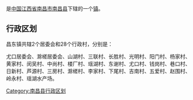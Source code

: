 {{中国乡级行政区
| 行政区全称 = 昌东镇
| 景观照片文件名 = 
| 景观照片描述 = 
| 汉语拼音 = 
| 通用拼音 = 
| 注音符號 = 
| 其它标音类型1 = 
| 其它标音1 = 
| 其它标音类型2 = 
| 其它标音2 = 
| 其它语言类型1 = 
| 其它语言地名1 = 
| 其它语言类型2 = 
| 其它语言地名2 = 
| 上级行政区 = [[江西省|江西省]][[南昌市|南昌市]][[南昌县|南昌县]]
| 行政区类别 = [[镇|镇]]
| 行政区划代码 = 
| 地理坐标 = 
| 总面积 = 
| 户籍人口 = 
| 户籍人口年份 = 
| 常住人口 = 
| 常住人口年份 = 
| 人口密度 = 
| 行政区划 = 
| 官方网站 = 
| 政府驻地 = 
| 邮政编码 = 
| 毗邻行政区 = 
| 位置图文件名 = 
| 位置图描述 = 
|36/01/21/191/000
}}
'''{{PAGENAMEBASE}}'''是[[中华人民共和国|中国]][[江西省|江西省]][[南昌市|南昌市]][[南昌县|南昌县]]下辖的一个[[镇|镇]]。

== 行政区划 ==

昌东镇共辖2个居委会和28个行政村，分别是：

尤口居委会、滁槎居委会、山湖村、三联村、长胜村、光明村、阳门村、杨家村、黄家村、闵吴村、中尚村、楼厂村、瑶湖村、东谢村、尤口村、钱岗村、巷口村、日新村、芦源村、三房村、滁槎村、李家村、下尾村、吉南村、五爱村、赵围村、岭永村、瑶湖水产场。

{{南昌县行政区划}}

[[Category:南昌县行政区划|Category:南昌县行政区划]]